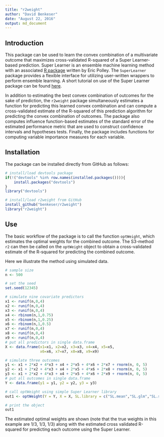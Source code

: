 ```yaml
---
title: "r2weight"
author: "David Benkeser"
date: "August 22, 2016"
output: md_document
---
```

## Introduction

This package can be used to learn the convex combination of a multivariate outcome that maximizes cross-validated R-squared of a Super Learner-based prediction. Super Learner is an ensemble machine learning method with an associated [R package](https://github.com/ecpolley/SuperLearner) written by Eric Polley. The `SuperLearner` package provides a flexible interface for utilizing user-written wrappers to perform ensemble learning. A short tutorial on use of the Super Learner package can be found [here](http://benkeser.github.io/sllecture/).

In addition to estimating the best convex combination of outcomes for the sake of prediction, the `r2weight` package simultaneously estimates a function for predicting this learned convex combination and can compute a cross-validated estimate of the R-squared of this prediction algorithm for predicting the convex combination of outcomes. The package also computes influence function-based estimates of the standard error of the estimated performance metric that are used to construct confidence intervals and hypotheses tests. Finally, the package includes functions for computing variable importance measures for each variable. 

## Installation
The package can be installed directly from GitHub as follows:
```r
# install/load devtools package
if(!("devtools" %in% row.names(installed.packages()))){
    install.packages("devtools")
}
library("devtools")

# install/load r2weight from GitHub
install_github("benkeser/r2weight")
library("r2weight")
```

## Use
The basic workflow of the package is to call the function `optWeight`, which estimates the optimal weights for the combined outcome. The S3-method `r2` can then be called on the `optWeight` object to obtain a cross-validated estimate of the R-squared for predicting the combined outcome. 

Here we illustrate the method using simulated data.
```r
# sample size
n <- 500

# set the seed
set.seed(12345)

# simulate nine covariate predictors
x1 <- runif(n,0,4)
x2 <- runif(n,0,4)
x3 <- runif(n,0,4)
x4 <- rbinom(n,1,0.75)
x5 <- rbinom(n,1,0.25)
x6 <- rbinom(n,1,0.5)
x7 <- runif(n,0,4)
x8 <- runif(n,0,4)
x9 <- runif(n,0,4)
# put all predictors in single data.frame
X <- data.frame(x1=x1, x2=x2, x3=x3, x4=x4, x5=x5, 
                x6=x6, x7=x7, x8=x8, x9=x9)

# simulate three outcomes
y1 <- x1 + 2*x2 + 4*x3 + x4 + 2*x5 + 4*x6 + 2*x7 + rnorm(n, 0, 5)
y2 <- x1 + 2*x2 + 4*x3 + x4 + 2*x5 + 4*x6 + 2*x8 + rnorm(n, 0, 5)
y3 <- x1 + 2*x2 + 4*x3 + x4 + 2*x5 + 4*x6 + 2*x9 + rnorm(n, 0, 5)
# put all outcomes in single data.frame
Y <- data.frame(y1 = y1, y2 = y2, y3 = y3)

# call optWeight using simple Super Learner library
out1 <- optWeight(Y = Y, X = X, SL.library = c("SL.mean","SL.glm","SL.step"))

# print the object
out1
```

The estimated optimal weights are shown (note that the true weights in this example are 1/3, 1/3, 1/3) along with the estimated cross validated R-squared for predicting each outcome using the Super Learner. 
